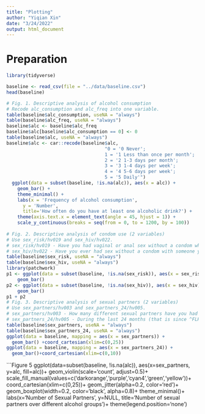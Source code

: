 ---
title: "Plotting"
author: "Yiqian Xin"
date: "3/24/2022"
output: html_document
---

# Preparation

```{r import packages}
library(tidyverse)
```

```{r Import data}
baseline <- read_csv(file = "../data/baseline.csv")
head(baseline)
```

```{r Figures 1-3}
# Fig. 1. Descriptive analysis of alcohol consumption
# Recode alc_consumption and alc_freq into one variable. 
table(baseline$alc_consumption, useNA = "always")
table(baseline$alc_freq, useNA = "always")
baseline$alc <- baseline$alc_freq
baseline$alc[baseline$alc_consumption == 0] <- 0
table(baseline$alc, useNA = "always")
baseline$alc <- car::recode(baseline$alc,
                                    "0 = '0 Never';
                                    1 = '1 Less than once per month';
                                    2 = '2 1-3 days per month';
                                    3 = '3 1-4 days per week';
                                    4 = '4 5-6 days per week';
                                    5 = '5 Daily'")
  ggplot(data = subset(baseline, !is.na(alc)), aes(x = alc)) +
    geom_bar() +
    theme_minimal() + 
    labs(x = 'Frequency of alcohol consumption',
      y = 'Number',
      title='How often do you have at least one alcoholic drink?') +
    theme(axis.text.x = element_text(angle = 45, hjust = 1)) + 
    scale_y_continuous(breaks = seq(from = 0, to = 1200, by = 100))
  
# Fig. 2. Descriptive analysis of condom use (2 variables)
# Use sex_risk/hv019 and sex_hiv/hv022. 
# sex_risk/hv019 - Have you had vaginal or anal sex without a condom when you were drunk or buzzed on alcohol or high on any other drug?
# sex_hiv/hv022 - Have you ever had sex without a condom with someone you know is HIV positive?
table(baseline$sex_risk, useNA = "always")
table(baseline$sex_hiv, useNA = "always")
library(patchwork)
p1 <- ggplot(data = subset(baseline, !is.na(sex_risk)), aes(x = sex_risk)) +
    geom_bar()
p2 <- ggplot(data = subset(baseline, !is.na(sex_hiv)), aes(x = sex_hiv)) +
    geom_bar()
p1 + p2
# Fig. 3. Descriptive analysis of sexual partners (2 variables)
# Use sex_partners/hv003 and sex_partners_24/hv005.
# sex_partners/hv003 - How many different sexual partners have you had in your lifetime?
# sex_partners_24/hv005 - During the last 24 months (that is since ^FLHV005), how many sexual partners have you had?
table(baseline$sex_partners, useNA = "always")
table(baseline$sex_partners_24, useNA = "always")
ggplot(data = baseline, mapping = aes(x = sex_partners)) +
  geom_bar() +coord_cartesian(xlim=c(0,25))
ggplot(data = baseline, mapping = aes(x = sex_partners_24)) +
  geom_bar()+coord_cartesian(xlim=c(0,10))
```


```Figure 5
ggplot(data=subset(baseline, !is.na(alc)), aes(x=sex_partners, y=alc, fill=alc))+
  geom_violin(scale='count', adjust=0.5)+
  scale_fill_manual(values=c('darkorange','purple','cyan4','green','yellow'))+
  coord_cartesian(xlim=c(0,25))+
  geom_jitter(alpha=0.2, color='red')+
  geom_boxplot(width=0.2, color='black', alpha=0.8)+
  theme_minimal()+
  labs(x='Number of Sexual Partners',
       y=NULL,
       title='Number of sexual partners over different alcohol groups')+
  theme(legend.position='none')
 

